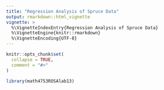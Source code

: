 ```yaml
---
title: "Regression Analysis of Spruce Data"
output: rmarkdown::html_vignette
vignette: >
  %\VignetteIndexEntry{Regression Analysis of Spruce Data}
  %\VignetteEngine{knitr::rmarkdown}
  %\VignetteEncoding{UTF-8}
---
```


```r
knitr::opts_chunk$set(
  collapse = TRUE,
  comment = "#>"
)
```

```r
library(math4753ROSAlab13)
```
